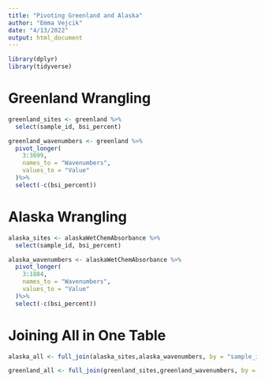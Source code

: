 ```yaml
---
title: "Pivoting Greenland and Alaska"
author: "Emma Vejcik"
date: "4/13/2022"
output: html_document
---
```


```r
library(dplyr)
library(tidyverse)
```

# Greenland Wrangling

```r
greenland_sites <- greenland %>% 
  select(sample_id, bsi_percent)
```

```r
greenland_wavenumbers <- greenland %>% 
  pivot_longer(
    3:3699,
    names_to = "Wavenumbers",
    values_to = "Value"
  )%>%
  select(-c(bsi_percent))
```

# Alaska Wrangling

```r
alaska_sites <- alaskaWetChemAbsorbance %>% 
  select(sample_id, bsi_percent)
```

```r
alaska_wavenumbers <- alaskaWetChemAbsorbance %>% 
  pivot_longer(
    3:1884,
    names_to = "Wavenumbers",
    values_to = "Value"
  )%>%
  select(-c(bsi_percent))
```

# Joining All in One Table 

```r
alaska_all <- full_join(alaska_sites,alaska_wavenumbers, by = "sample_id")
```

```r
greenland_all <- full_join(greenland_sites,greenland_wavenumbers, by = "sample_id")
```












